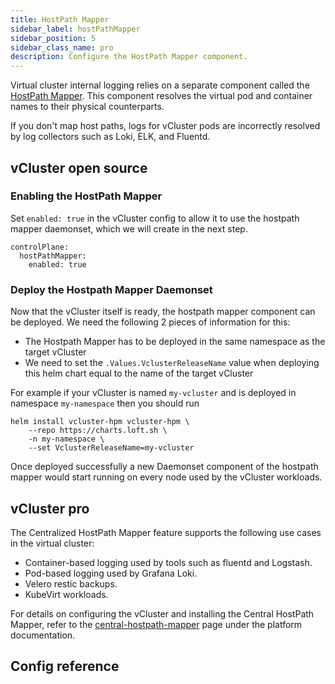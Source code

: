 ```yaml
---
title: HostPath Mapper
sidebar_label: hostPathMapper
sidebar_position: 5
sidebar_class_name: pro
description: Configure the HostPath Mapper component.
---
```



<ProAdmonition/>

Virtual cluster internal logging relies on a separate component called the [HostPath Mapper](https://github.com/loft-sh/vcluster-hostpath-mapper). This component resolves the virtual pod and container names to their physical counterparts.

If you don't map host paths, logs for vCluster pods are incorrectly resolved by log collectors such as Loki, ELK, and Fluentd.

## vCluster open source

### Enabling the HostPath Mapper
Set `enabled: true` in the vCluster config to allow it to use the hostpath mapper daemonset, which we will create in the next step.
```
controlPlane:
  hostPathMapper:
    enabled: true
```

### Deploy the Hostpath Mapper Daemonset
Now that the vCluster itself is ready, the hostpath mapper component can be deployed. We need the following 2 pieces of information for this:
* The Hostpath Mapper has to be deployed in the same namespace as the target vCluster
* We need to set the `.Values.VclusterReleaseName` value when deploying this helm chart equal to the name of the target vCluster

For example if your vCluster is named `my-vcluster` and is deployed in namespace `my-namespace` then you should run
```
helm install vcluster-hpm vcluster-hpm \
    --repo https://charts.loft.sh \
    -n my-namespace \
    --set VclusterReleaseName=my-vcluster
```

Once deployed successfully a new Daemonset component of the hostpath mapper would start running on every node used by the vCluster workloads.

## vCluster pro

The Centralized HostPath Mapper feature supports the following use cases in the virtual cluster:

- Container-based logging used by tools such as fluentd and Logstash.
- Pod-based logging used by Grafana Loki.
- Velero restic backups.
- KubeVirt workloads.

For details on configuring the vCluster and installing the Central HostPath Mapper, refer to the [central-hostpath-mapper](../../../../../platform/administer/monitoring/central-hostpath-mapper/) page under the platform documentation.

## Config reference

<HostPathMapper/>
